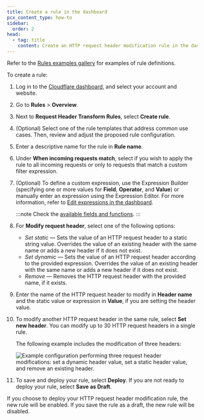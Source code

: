 ```yaml
---
title: Create a rule in the dashboard
pcx_content_type: how-to
sidebar:
  order: 2
head:
  - tag: title
    content: Create an HTTP request header modification rule in the dashboard
---
```


Refer to the [Rules examples gallery](/rules/transform/examples/?operation=Request+modification) for examples of rule definitions.

To create a rule:

1. Log in to the [Cloudflare dashboard](https://dash.cloudflare.com/), and select your account and website.

2. Go to **Rules** > **Overview**.

3. Next to **Request Header Transform Rules**, select **Create rule**.

4. (Optional) Select one of the rule templates that address common use cases. Then, review and adjust the proposed rule configuration.

5. Enter a descriptive name for the rule in **Rule name**.

6. Under **When incoming requests match**, select if you wish to apply the rule to all incoming requests or only to requests that match a custom filter expression.

7. (Optional) To define a custom expression, use the Expression Builder (specifying one or more values for **Field**, **Operator**, and **Value**) or manually enter an expression using the Expression Editor. For more information, refer to [Edit expressions in the dashboard](/ruleset-engine/rules-language/expressions/edit-expressions/).

   :::note
   Check the [available fields and functions](/rules/transform/request-header-modification/reference/fields-functions/).
   :::

8. For **Modify request header**, select one of the following options:

   - _Set static_ — Sets the value of an HTTP request header to a static string value. Overrides the value of an existing header with the same name or adds a new header if it does not exist.
   - _Set dynamic_ — Sets the value of an HTTP request header according to the provided expression. Overrides the value of an existing header with the same name or adds a new header if it does not exist.
   - _Remove_ — Removes the HTTP request header with the provided name, if it exists.

9. Enter the name of the HTTP request header to modify in **Header name** and the static value or expression in **Value**, if you are setting the header value.

10. To modify another HTTP request header in the same rule, select **Set new header**. You can modify up to 30 HTTP request headers in a single rule.

    The following example includes the modification of three headers:

    ![Example configuration performing three request header modifications: set a dynamic header value, set a static header value, and remove an existing header.](~/assets/images/rules/transform/request-header-modification-example.png)

11. To save and deploy your rule, select **Deploy**. If you are not ready to deploy your rule, select **Save as Draft**.

If you choose to deploy your HTTP request header modification rule, the new rule will be enabled. If you save the rule as a draft, the new rule will be disabled.
